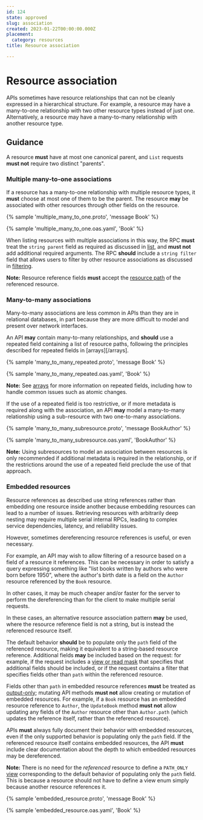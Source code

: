 ```yaml
---
id: 124
state: approved
slug: association
created: 2023-01-22T00:00:00.000Z
placement:
  category: resources
title: Resource association

--- 
```


# Resource association

APIs sometimes have resource relationships that can not be cleanly expressed in
a hierarchical structure. For example, a resource may have a many-to-one
relationship with two other resource types instead of just one. Alternatively,
a resource may have a many-to-many relationship with another resource type.

## Guidance

A resource **must** have at most one canonical parent, and `List` requests
**must not** require two distinct "parents".

### Multiple many-to-one associations

If a resource has a many-to-one relationship with multiple resource types, it
**must** choose at most one of them to be the parent. The resource **may** be
associated with other resources through other fields on the resource.

<Tabs>
  <TabItem label="Protocol Buffer">

{% sample 'multiple_many_to_one.proto', 'message Book' %}

  </TabItem>
  <TabItem label="OpenAPI 3.0">

{% sample 'multiple_many_to_one.oas.yaml', 'Book' %}

  </TabItem>
<Tabs>

When listing resources with multiple associations in this way, the RPC **must**
treat the `string parent` field as required as discussed in [list](/list), and
**must not** add additional required arguments. The RPC **should** include a
`string filter` field that allows users to filter by other resource
associations as discussed in [filtering](/filtering).

**Note:** Resource reference fields **must** accept the
[resource path](/resource-path) of the referenced resource.

### Many-to-many associations

Many-to-many associations are less common in APIs than they are in relational
databases, in part because they are more difficult to model and present over
network interfaces.

An API **may** contain many-to-many relationships, and **should** use a
repeated field containing a list of resource paths, following the principles
described for repeated fields in [arrays][/arrays].

<Tabs>
  <TabItem label="Protocol Buffer">

{% sample 'many_to_many_repeated.proto', 'message Book' %}

  </TabItem>
  <TabItem label="OpenAPI 3.0">

{% sample 'many_to_many_repeated.oas.yaml', 'Book' %}

  </TabItem>
<Tabs>

**Note:** See [arrays](/arrays) for more information on repeated fields,
including how to handle common issues such as atomic changes.

If the use of a repeated field is too restrictive, or if more metadata is
required along with the association, an API **may** model a many-to-many
relationship using a sub-resource with two one-to-many associations.

<Tabs>
  <TabItem label="Protocol Buffer">

{% sample 'many_to_many_subresource.proto', 'message BookAuthor' %}

  </TabItem>
  <TabItem label="OpenAPI 3.0">

{% sample 'many_to_many_subresource.oas.yaml', 'BookAuthor' %}

  </TabItem>
<Tabs>

**Note:** Using subresources to model an association between resources is only
recommended if additional metadata is required in the relationship, or if the
restrictions around the use of a repeated field preclude the use of that
approach.

### Embedded resources

Resource references as described use string references rather than embedding
one resource inside another because embedding resources can lead to a number of
issues. Retrieving resources with arbitrarily deep nesting may require multiple
serial internal RPCs, leading to complex service dependencies, latency, and
reliability issues.

However, sometimes dereferencing resource references is useful, or even
necessary.

For example, an API may wish to allow filtering of a resource based on a field
of a resource it references. This can be necessary in order to satisfy a query
expressing something like "list books written by authors who were born before
1950", where the author's birth date is a field on the `Author` resource
referenced by the `Book` resource.

In other cases, it may be much cheaper and/or faster for the server to perform
the dereferencing than for the client to make multiple serial requests.

In these cases, an alternative resource association pattern **may** be used,
where the resource reference field is not a string, but is instead the
referenced resource itself.

The default behavior **should** be to populate only the `path` field of the
referenced resource, making it equivalent to a string-based resource reference.
Additional fields **may** be included based on the request: for example, if the
request includes a [view or read mask](./partial-responses) that specifies that
additional fields should be included, or if the request contains a filter that
specifies fields other than `path` within the referenced resource.

Fields other than `path` in embedded resource references **must** be treated as
[output-only](./field-behavior); mutating API methods **must not** allow
creating or mutation of embedded resources. For example, if a `Book` resource
has an embedded resource reference to `Author`, the `UpdateBook` method **must
not** allow updating any fields of the `Author` resource other than
`Author.path` (which updates the reference itself, rather than the referenced
resource).

APIs **must** always fully document their behavior with embedded resources,
even if the only supported behavior is populating only the `path` field. If the
referenced resource itself contains embedded resources, the API **must**
include clear documentation about the depth to which embedded resources may be
dereferenced.

**Note:** There is no need for the _referenced_ resource to define a
`PATH_ONLY` [view](./partial-responses) corresponding to the default behavior
of populating only the `path` field. This is because a resource should not have
to define a view enum simply because another resource references it.

<Tabs>
  <TabItem label="Protocol Buffer">

{% sample 'embedded_resource.proto', 'message Book' %}

  </TabItem>
  <TabItem label="OpenAPI 3.0">

{% sample 'embedded_resource.oas.yaml', 'Book' %}

  </TabItem>
<Tabs>

<!-- prettier-ignore-start -->
[aep-132]: ./0132.md
[aep-144]: ./0144.md
[aep-160]: ./0160.md
<!-- prettier-ignore-end -->
